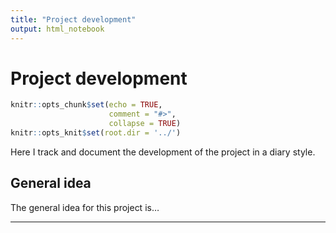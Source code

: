 ---
title: "Project development"
output: html_notebook
---

# Project development

```{r setup, include=FALSE}
knitr::opts_chunk$set(echo = TRUE,
                      comment = "#>",
                      collapse = TRUE)
knitr::opts_knit$set(root.dir = '../')
```

Here I track and document the development of the project in a diary style. 

## General idea
The general idea for this project is... 

---
